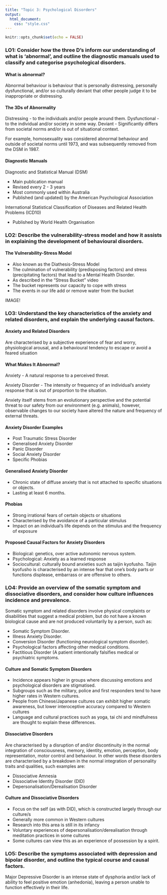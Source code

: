 ```yaml
---
title: "Topic 3: Psychological Disorders"
output:
  html_document:
    css: "style.css"
---
```


```r
knitr::opts_chunk$set(echo = FALSE)
```
### LO1: Consider how the three D’s inform our understanding of what is ‘abnormal’, and outline the diagnostic manuals used to classify and categorise psychological disorders.

#### What is abnormal?

Abnormal behaviour is behaviour that is personally distressing, personally dysfunctional, and/or so culturally deviant that other people judge it to be inappropriate or distressing.

#### The 3Ds of Abnormality 

Distressing - to the individuals and/or people around them.
Dysfunctional - to the individual and/or society in some way.
Deviant - Significantly differs from societal norms and/or is out of situational context.

For example, homosexuality was considered abnormal behaviour and outside of societal norms until 1973, and was subsequently removed from the DSM in 1987.

#### Diagnostic Manuals

<span>Diagnostic and Statistical Manual (DSM)</span>

  -   Main publication manual
  -   Revised every 2 - 3 years
  -   Most commonly used within Australia
  -   Published (and updated) by the American Psychological Association

<span>International Statistical Classification of Diseases and Related Health Problems (ICD10)</span>

  -   Published by World Health Organisation

### LO2: Describe the vulnerability-stress model and how it assists in explaining the development of behavioural disorders.

#### The Vulnerability-Stress Model

-   Also known as the <span>Diathesis-Stress Model</span>
-   The culmination of vulnerability (<span>predisposing</span> factors) and stress (<span>precipitating</span> factors) that lead to a Mental Health Disorder.
-   As described in the "Stress Bucket" video
-   The bucket represents our capacity to cope with stress
-   The events in our life add or remove water from the bucket

IMAGE!

### LO3: Understand the key characteristics of the anxiety and related disorders, and explain the underlying causal factors.

#### Anxiety and Related Disorders

Are characterised by a subjective experience of fear and worry, physiological arousal, and a behavioural tendency to escape or avoid a feared situation

#### What Makes It Abnormal?

<span>Anxiety</span> - A natural response to a perceived threat.

<span>Anxiety Disorder</span> - The intensity or frequency of an individual's anxiety response that is out of proportion to the situation.

Anxiety itself stems from an evolutionary perspective and the potential threat to our safety from our environment (e.g. animals), however, observable changes to our society have altered the nature and frequency of external threats.

#### Anxiety Disorder Examples

-   Post Traumatic Stress Disorder
-   Generalised Anxiety Disorder
-   Panic Disorder
-   Social Anxiety Disorder
-   Specific Phobias

#### Generalised Anxiety Disorder

-   Chronic state of diffuse anxiety that is not attached to specific situations or objects.
-   Lasting at least 6 months.

#### Phobias

-   Strong irrational fears of certain objects or situations
-   Characterised by the avoidance of a particular stimulus
-   Impact on an individual's life depends on the stimulus and the frequency of exposure

#### Proposed Causal Factors for Anxiety Disorders

-   Biological: genetics, over active autonomic nervous system.
-   Psychological: Anxiety as a learned response
-   Sociocultural: culturally bound anxieties such as taijin kyofusho. <span>Taijin kyofusho</span> is characterised by an intense fear that one's body parts or functions displease, embarrass or are offensive to others.

### LO4: Provide an overview of the somatic symptom and dissociative disorders, and consider how culture influences incidence and prevalence.

Somatic symptom and related disorders involve physical complaints or disabilities that suggest a medical problem, but do not have a known biological cause and are not produced voluntarily by a person, such as:

-   Somatic Symptom Disorder.
-   Illness Anxiety Disorder.
-   Conversion Disorder (functioning neurological symptom disorder).
-   Psychological factors affecting other medical conditions.
-   Factitious Disorder (A patient intentionally falsifies medical or psychiatric symptoms.

#### Culture and Somatic Symptom Disorders

-   Incidence appears higher in groups where discussing emotions and psychological disorders are stigmatised.
-   Subgroups such as the military, police and first responders tend to have higher rates in Western cultures.
-   People from Chinese/Japanese cultures can exhibit higher somatic awareness, but lower interoceptive accuracy compared to Western cultures
-   Language and cultural practices such as yoga, tai chi and mindfulness are thought to explain these differences.

#### Dissociative Disorders

Are characterised by a disruption of and/or discontinuity in the normal integration of consciousness, memory, identity, emotion, perception, body representation, motor control and behaviour. In other words these disorders are characterised by a breakdown in the normal integration of personality traits and qualities, such examples are:

-   Dissociative Amnesia
-   Dissociative Identity Disorder (DID)
-   Depersonalisation/Derealisation Disorder
  
#### Culture and Dissociative Disorders

-   Focus on the self (as with DID), which is constructed largely through our culture/s
-   Generally more common in Western cultures
-   Research into this area is still in its infancy
-   Voluntary experiences of depersonalisation/derealisation through meditation practices in some cultures
-   Some cultures can view this as an experience of possession by a spirit.

### LO5: Describe the symptoms associated with depression and bipolar disorder, and outline the typical course and causal factors.

<span>Major Depressive Disorder</span> is an intense state of dysphoria and/or lack of ability to feel positive emotion (<span>anhedonia</span>), leaving a person unable to function effectively in their life.

